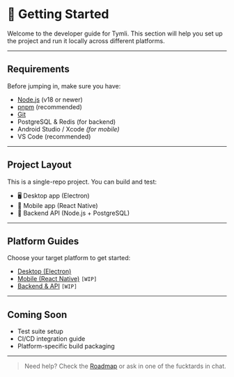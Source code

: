 # 🚀 Getting Started

Welcome to the developer guide for Tymli.
This section will help you set up the project and run it locally across different platforms.

---

## Requirements

Before jumping in, make sure you have:

- [Node.js](https://nodejs.org/) (v18 or newer)
- [pnpm](https://pnpm.io/) (recommended)
- [Git](https://git-scm.com/)
- PostgreSQL & Redis (for backend)
- Android Studio / Xcode *(for mobile)*
- VS Code (recommended)

---

## Project Layout

This is a single-repo project. You can build and test:

- 🖥️ Desktop app (Electron)
- 📱 Mobile app (React Native)
- 🔧 Backend API (Node.js + PostgreSQL)

---

## Platform Guides

Choose your target platform to get started:

- [Desktop (Electron)](./getting-started/desktop.md)
- [Mobile (React Native)](./getting-started/mobile.md) `[WIP]`
- [Backend & API](./getting-started/backend.md) `[WIP]`

---

## Coming Soon

- Test suite setup
- CI/CD integration guide
- Platform-specific build packaging

---

> Need help? Check the [Roadmap](../roadmap.md) or ask in one of the fucktards in chat.
